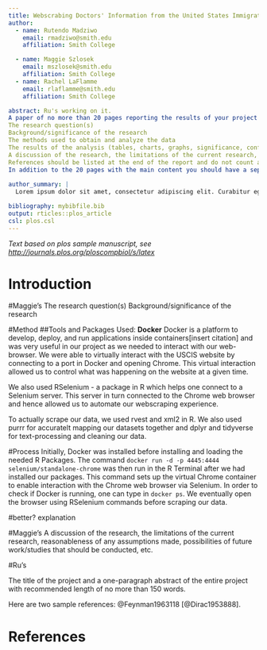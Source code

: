 ```yaml
---
title: Webscrabing Doctors' Information from the United States Immigration website as a first step to track down doctors and facilities that have been harassing immigrants
author:
  - name: Rutendo Madziwo
    email: rmadziwo@smith.edu
    affiliation: Smith College

  - name: Maggie Szlosek
    email: mszlosek@smith.edu
    affiliation: Smith College 
  - name: Rachel LaFlamme
    email: rlaflamme@smith.edu
    affiliation: Smith College

abstract: Ru's working on it. 
A paper of no more than 20 pages reporting the results of your project that includes the following:
The research question(s)
Background/significance of the research
The methods used to obtain and analyze the data
The results of the analysis (tables, charts, graphs, significance, confidence intervals, descriptive text)
A discussion of the research, the limitations of the current research, reasonableness of any assumptions made, possibilities of future work/studies that should be conducted, etc.
References should be listed at the end of the report and do not count against the 20 page limit.
In addition to the 20 pages with the main content you should have a separate title page which includes: The title of the project and a one-paragraph abstract of the entire project with recommended length of no more than 150 words.
  
author_summary: |
  Lorem ipsum dolor sit amet, consectetur adipiscing elit. Curabitur eget porta erat. Morbi consectetur est vel gravida pretium. Suspendisse ut dui eu ante cursus gravida non sed sem. Nullam sapien tellus, commodo id velit id, eleifend volutpat quam. Phasellus mauris velit, dapibus finibus elementum vel, pulvinar non tellus. Nunc pellentesque pretium diam, quis maximus dolor faucibus id. Nunc convallis sodales ante, ut ullamcorper est egestas vitae. Nam sit amet enim ultrices, ultrices elit pulvinar, volutpat risus.

bibliography: mybibfile.bib
output: rticles::plos_article
csl: plos.csl
---
```


_Text based on plos sample manuscript, see [http://journals.plos.org/ploscompbiol/s/latex](http://journals.plos.org/ploscompbiol/s/latex)_

# Introduction

#Maggie's 
The research question(s)
Background/significance of the research

#Method 
##Tools and Packages Used: 
**Docker**
Docker is a platform to develop, deploy, and run applications inside containers[insert citation] and was very useful in our project as we needed to interact with our web-browser. We were able to virtually interact with the USCIS website by connecting to a port in Docker and opening Chrome. This virtual interaction allowed us to control what was happening on the website at a given time. 

We also used RSelenium - a package in R which helps one connect to a Selenium server. This server in turn connected to the Chrome web browser and hence allowed us to automate our webscraping experience. 

To actually scrape our data, we used rvest and xml2 in R. We also used purrr for accuratelt mapping our datasets together and dplyr and tidyverse for text-processing and cleaning our data. 

#Process
Initially, Docker was installed before installing and loading the needed R Packages. The command `docker run -d -p 4445:4444 selenium/standalone-chrome` was then run in the R Terminal after we had installed our packages. This command sets up the virtual Chrome container to enable interaction with the Chrome web browser via Selenium. In order to check if Docker is running, one can type in `docker ps`. We eventually open the browser using RSelenium commands before scraping our data. 

#better? explanation 



#Maggie's 
A discussion of the research, the limitations of the current research, reasonableness of any assumptions made, possibilities of future work/studies that should be conducted, etc.


#Ru's

The title of the project and a one-paragraph abstract of the entire project with recommended length of no more than 150 words.



Here are two sample references: @Feynman1963118 [@Dirac1953888].

# References {#references .unnumbered}
